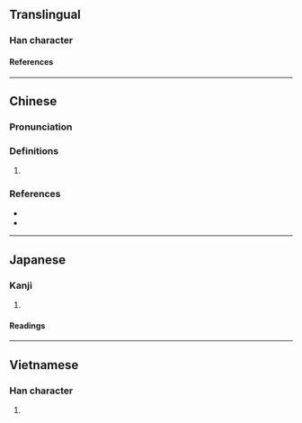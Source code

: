 {{character info}}
==Translingual==

===Han character===
{{Han char|rn=75|rad=木|as=11|sn=15|four=46900|canj=DWIM|ids=⿰木國}}

====References====
{{Han ref|kx=0548.030|dkj=15382|dj=0935.220|hdz=21280.020|uh=69F6}}

----

==Chinese==
{{zh-forms|s=椢}}

===Pronunciation===
{{zh-pron
|m=guì
|c=kui3
|cat=
}}

===Definitions===
{{zh-hanzi}}

# {{rfdef|zh}}

===References===
* {{R:twedu|C05369}}
* {{R:yue:mfccd}}

----

==Japanese==
{{ja-kanji forms|椢|槶}}

===Kanji===

{{ja-kanji|grade=|rs=木11|shin=椢}}

# {{rfdef|ja|sort=木11}}

====Readings====
{{ja-readings
|goon=け<け<くゑ
|kanon=かい<くわい
|kun=くるみ-
}}

----

==Vietnamese==

===Han character===
{{vi-readings|rs=木11|reading=guốc}}

# {{rfdef|vi|sort=木11}}